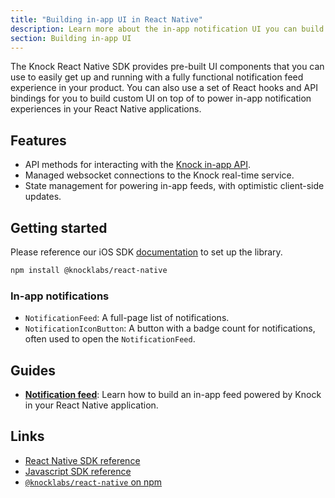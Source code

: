```yaml
---
title: "Building in-app UI in React Native"
description: Learn more about the in-app notification UI you can build in your React Native application with Knock.
section: Building in-app UI
---
```


The Knock React Native SDK provides pre-built UI components that you can use to easily get up and running with a fully functional notification feed experience in your product. You can also use a set of React hooks and API bindings for you to build custom UI on top of to power in-app notification experiences in your React Native applications.

## Features

- API methods for interacting with the [Knock in-app API](/in-app-ui/api-overview).
- Managed websocket connections to the Knock real-time service.
- State management for powering in-app feeds, with optimistic client-side updates.

## Getting started

Please reference our iOS SDK [documentation](https://docs.knock.app/sdks/react-native/quick-start) to set up the library.

```bash
npm install @knocklabs/react-native
```

### In-app notifications

- `NotificationFeed`: A full-page list of notifications.
- `NotificationIconButton`: A button with a badge count for notifications, often used to open the `NotificationFeed`.

## Guides

- [**Notification feed**](/in-app-ui/react-native/notification-feeds): Learn how to build an in-app feed powered by Knock in your React Native application.

## Links

- [React Native SDK reference](/sdks/react-native/reference)
- [Javascript SDK reference](/sdks/javascript/reference)
- [`@knocklabs/react-native` on npm](https://www.npmjs.com/package/@knocklabs/react-native)
